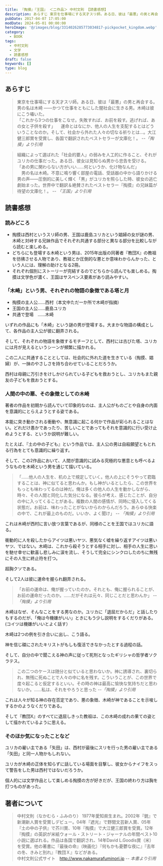 ```yaml
---
title: 『掏摸』『王国』 ＜二作品＞ 中村文則 【読書感想】
description: あらすじ 東京を仕事場にする天才スリ師。ある日、彼は「最悪」の男と再会する。男の名は木崎 ――かつて仕事をともにした闇社会に生きる男。木崎は彼にこう囁いた。「これから3つの仕事をこなせ。失敗すれば、お前を殺す。逃げれば、あの女と子供を殺す」 　運命とはなにか、他人の人生を支配するとはどういうことなのか。
pubDate: 2017-04-07 17:05:00
modDate: 2024-05-01 00:00:00
heroImage: '@/images/blog/3314026285773034817-pickpocket_kingdom.webp'
category:
  - BOOK
tags:
  - 中村文則
  - 文学
  - 読書感想
draft: false
keywords: []
type: blog
---
```



## あらすじ

> 東京を仕事場にする天才スリ師。ある日、彼は「最悪」の男と再会する。男の名は木崎 ――かつて仕事をともにした闇社会に生きる男。木崎は彼にこう囁いた。<br />
> 「これから3つの仕事をこなせ。失敗すれば、お前を殺す。逃げれば、あの女と子供を殺す」 　運命とはなにか、他人の人生を支配するとはどういうことなのか。そして、社会から外れた人々の切なる祈りとは…。大江健三郎賞を受賞し、各国で翻訳されたベストセラーが文庫化！。 <cite>--「掏摸」より引用</cite>

> 組織によって選ばれた「社会的要人」の弱みを人工的に作ること、それがユリカの仕事だった。ある日、彼女は見知らぬ男から忠告を受ける。<br />
> 「あの男に関わらない方がいい……何というか、化け物なんだ」<br />
> 　男の名は木崎。不意に鳴り響く部屋の電話、受話器の中から語りかける男の声――圧倒的に美しく輝く「黒」がユリカを照らした時、彼女の逃亡劇始まった。世界中で翻訳＆絶賛されたベストセラー『掏摸』の兄妹篇が待望の文庫化！。 <cite>-- 「王国」より引用</cite>

## 読書感想

### 読みどころ

- 掏摸は西村というスリ師の男、王国は鹿島ユリカという娼婦の女が謎の男、木崎と対峙する兄妹作品でそれぞれ共通する部分と異なる部分を比較しながら読むと楽しめる。
- どちらにも登場する木崎という男は、2015年出版の同著者『教団X』の教祖を彷彿させる人物であり、教祖とか圧倒的な悪とか意味わからんかった、という人には、理解の助けとなる2冊。
- それぞれ個別にストーリーが完結するのでどちらから読んでも楽しめる。掏摸は文学色が濃く、王国はサスペンス要素があり読みやすい。

### 「木崎」という男、それぞれの物語の象徴である塔と月

- 掏摸の主人公……西村（本文中ただ一か所で木崎が指摘）
- 王国の主人公……鹿島ユリカ
- 共通で登場　……木崎

いずれの作品にも「木崎」という謎の男が登場する。大まかな物語の構成として、各作品の主人公が彼に翻弄される。

そして、それぞれの物語を象徴するモチーフとして、西村には古びた塔、ユリカには月が見えるというシーンが頻繁に描かれる。

この二人に共通することとしては、社会的に外れた道を生きている（掏摸、娼婦）が、一抹のやさしさを持ち合わせていることだろうか。

西村は母親に万引きをけしかけられている子どもを救おうとし、ユリカもまた親友の子どもを救おうとする。

### 人間の中の悪、その象徴としての木崎

著者の作品を初期から読んでいて印象的なのは、主人公がものごとや自身の内面を意識的にとらえようとする姿である。

本能に突き動かされる衝動や、無意識に起こる何かで作品が彩られることはない。どれだけ愚かであったり、苦しいことであってもそれを意識的に行い受け止めようとする、というか説明が難しい。

たとえば、『土の中の子ども』という作品では、主人公の男は自殺願望ともとれる行為をとても意識的に繰り返す。

<BlogCard
  title='『土の中の子供』 中村文則 【読書感想・あらすじ】'
  description='あらすじ 27歳のタクシードライバーをいまも脅かすのは、親に捨てられ、孤児として日常的に虐待された日々の記憶。理不尽に引きこまれる被虐体験に、生との健全な距離を見失った「私」は、自身の半生を呪い持てあましながらも、暴力に乱された精神の暗部にかすかな生の核心をさぐる。人間の業と希望を正面から追求し、賞'
  url='https://www.neputa-note.net/2015/05/fuminori-nakamura-children-in-the-soil/'
  domain='www.neputa-note.net'
/>

そして、この2作品において、人間が意識的に試みる究極的な悪意とも呼べるようなものを木崎という男を通じて描いている。

> 「……他人の人生を、机の上で規定していく。他人の上にそうやって君臨することは、神に似てると思わんか。もし神がいるとしたら、この世界をもっとも味わってるのは神だ。俺は多くの他人の人生を動かしながら、時々、その人間と同化した気分になる。彼らが考え、感じたことが、自分の中に入ってくることがある。複数の人間の感情が、同時に侵入してくる状態だ。お前は、味わったことがないからわからんだろう。あらゆる快楽の中で、これが最上のものだ。いいか、よく聞け」 <cite>-- 「掏摸」より引用</cite>

これは木崎が西村に言い放つ言葉であるが、同様のことを王国ではユリカに語る。

衝動的に人を殺したからアイツは悪いヤツ、悪気なく嘘を繰り返すアイツは悪いヤツ、ではない。木崎は、これから殺そうとする相手に対し、相手の人生に思いを馳せ幸せに歓喜し悲しみに涙を流し、そうして完全にシンクロしたのちに無残にその人生に終止符を打つ。

超胸クソである。

そして2人は彼に運命を握られ翻弄される。

> 「お前の運命は、俺が握っていたのか。それとも、俺に握られることが、お前の運命だったのか。……だがそれは元々、同じことだと思わんか」 <cite>--「掏摸」より引用</cite>

木崎はなぜ、そんなことをする男なのか。ユリカに「退屈だからだ」と話したりもするのだが、「俺は今機嫌がいい」ときにもう少し説明をするくだりがある。(コイツは機嫌がいいとよく話す）

木崎は2つの例を引き合いに出し、こう語る。

神を信じ磔にされたキリストがもしも復活できなかったとする過程の話。

そして、自分の中で聞こえる神の声に従って死刑となったギリシャの哲学者ソクラテス。

> この二つのケースは随分と似ていると思わないか。神に誘導され、裏切られ、無残に死ぬことで人々の中に名を残す。こういうことが、この世界で度々起こると仮定するといい。その時の神は最高に愉快な気持ちだと思わないか。……私は、それをやろうと思った <cite>--「掏摸」より引用</cite>

これは人々が知る神の存在否定であり、悪の象徴、木崎が神であることを示唆しするかのようなくだりである。

そして『教団X』のすべてに退屈しきった教祖は、この木崎の成れの果ての姿として描かれているように思える。

<BlogCard
  title='『教団Ｘ』 中村文則 【読書感想・あらすじ】'
  description='あらすじ 対をなし存在する「２つの集団」。ひとつは「沢渡(さわたり)」という男が教祖として君臨し、都内のマンション一棟に潜むカルト宗教であり、そこには多くの若い男女が集っている。その宗教団体は公安や警察に「教団X」と呼ばれマークされている。もうひとつは、自称アマチュア思索家「松尾正太郎」を教祖とする'
  url='https://www.neputa-note.net/2015/03/nakamura-fuminori-cult-x/'
  domain='www.neputa-note.net'
/>

### そのほか気になったことなど

ユリカの雇い主である「矢田」は、西村が最後にスリを行った男の雇い主である「矢田」と同一人物かもしれない。

ユリカが木崎の正体を知らずに話している場面を目撃し、彼女からナイフをスって警告をした男は西村ではないだろうか。

個人的には文学作品として楽しめる掏摸の方が好きだが、王国の終わり方は胸を打つものがあった。

<div class='not-prose'>
  <div data-vc_mylinkbox_id='886763591'></div>
</div>

<div class='not-prose'>
  <div data-vc_mylinkbox_id='886763593'></div>
</div>

## 著者について

> 中村文則（なかむら・ふみのり） 1977年愛知県生まれ。2002年『銃』で新潮新人賞を受賞しデビュー。04年『遮光』で野間文芸新人賞、05年『土の中の子供』で芥川賞、10年『掏摸』で大江健三郎賞を受賞。12年『掏摸』の英訳が米紙ウォール・ストリート・ジャーナルの年間ベスト10小説に選ばれる。作品は各国で翻訳され、14年David L.Goodis賞（米）を受賞。他の著書に『最後の命』（映画化）『何もかも憂鬱な夜に』『去年の冬、きみと別れ』『教団Ｘ』などがある。<br />
> 中村文則公式サイト　http://www.nakamurafuminori.jp <cite>-- 本書より引用</cite>
